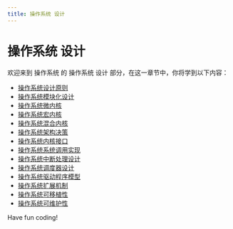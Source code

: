 ```yaml
---
title: 操作系统 设计
---
```


# 操作系统 设计

欢迎来到 操作系统 的 操作系统 设计 部分，在这一章节中，你将学到以下内容：

- [操作系统设计原则](./0-operating-system-design-principles.mdx)
- [操作系统模块化设计](./1-operating-system-modular-design.mdx)
- [操作系统微内核](./2-operating-system-microkernel.mdx)
- [操作系统宏内核](./3-operating-system-macro-kernel.mdx)
- [操作系统混合内核](./4-operating-system-hybrid-kernel.mdx)
- [操作系统架构决策](./5-operating-system-architecture-decisions.mdx)
- [操作系统内核接口](./6-operating-system-kernel-interface.mdx)
- [操作系统系统调用实现](./7-operating-system-system-call-implementation.mdx)
- [操作系统中断处理设计](./8-operating-system-interrupt-processing-design.mdx)
- [操作系统调度器设计](./9-operating-system-scheduler-design.mdx)
- [操作系统驱动程序模型](./10-operating-system-driver-model.mdx)
- [操作系统扩展机制](./11-operating-system-extension-mechanism.mdx)
- [操作系统可移植性](./12-operating-system-portability.mdx)
- [操作系统可维护性](./13-operating-system-maintainability.mdx)

Have fun coding!